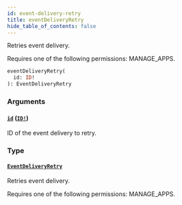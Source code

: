 ```yaml
---
id: event-delivery-retry
title: eventDeliveryRetry
hide_table_of_contents: false
---
```


Retries event delivery.

Requires one of the following permissions: MANAGE_APPS.

```graphql
eventDeliveryRetry(
  id: ID!
): EventDeliveryRetry
```

### Arguments

#### [`id`](#) ([`ID!`](../../../developer/api-reference/scalars/id))

ID of the event delivery to retry.

### Type

#### [`EventDeliveryRetry`](../../../developer/api-reference/objects/event-delivery-retry)

Retries event delivery.

Requires one of the following permissions: MANAGE_APPS.
